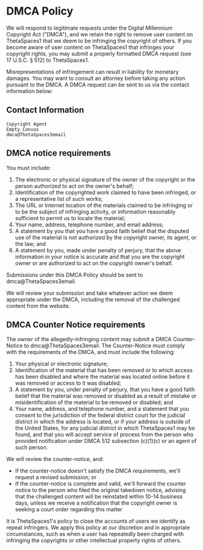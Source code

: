 # DMCA Policy

We will respond to legitimate requests under the Digital Millennium Copyright Act ("DMCA"), and we retain the right to remove user content on ThetaSpaces1 that we deem to be infringing the copyright of others. If you become aware of user content on ThetaSpaces1 that infringes your copyright rights, you may submit a properly formatted DMCA request (see 17 U.S.C. § 512) to ThetaSpaces1.

Misrepresentations of infringement can result in liability for monetary damages. You may want to consult an attorney before taking any action pursuant to the DMCA. A DMCA request can be sent to us via the contact information below:

## Contact Information

```
Copyright Agent
Empty Canvas
dmca@ThetaSpaces3email
```

## DMCA notice requirements

You must include:

1. The electronic or physical signature of the owner of the copyright or the person authorized to act on the owner's behalf;
2. Identification of the copyrighted work claimed to have been infringed, or a representative list of such works;
3. The URL or Internet location of the materials claimed to be infringing or to be the subject of infringing activity, or information reasonably sufficient to permit us to locate the material;
4. Your name, address, telephone number, and email address;
5. A statement by you that you have a good faith belief that the disputed use of the material is not authorized by the copyright owner, its agent, or the law; and
6. A statement by you, made under penalty of perjury, that the above information in your notice is accurate and that you are the copyright owner or are authorized to act on the copyright owner's behalf.

Submissions under this DMCA Policy should be sent to dmca@ThetaSpaces3email.

We will review your submission and take whatever action we deem appropriate under the DMCA, including the removal of the challenged content from the website.

## DMCA Counter Notice requirements

The owner of the allegedly-infringing content may submit a DMCA Counter-Notice to dmca@ThetaSpaces3email. The Counter-Notice must comply with the requirements of the DMCA, and must include the following:

1. Your physical or electronic signature;
2. Identification of the material that has been removed or to which access has been disabled and where the material was located online before it was removed or access to it was disabled;
3. A statement by you, under penalty of perjury, that you have a good faith belief that the material was removed or disabled as a result of mistake or misidentification of the material to be removed or disabled; and
4. Your name, address, and telephone number, and a statement that you consent to the jurisdiction of the federal district court for the judicial district in which the address is located, or if your address is outside of the United States, for any judicial district in which ThetaSpaces1 may be found, and that you will accept service of process from the person who provided notification under DMCA 512 subsection (c)(1)(c) or an agent of such person.

We will review the counter-notice, and:

- if the counter-notice doesn't satisfy the DMCA requirements, we'll request a revised submission; or
- if the counter-notice is complete and valid, we'll forward the counter notice to the person who filed the original takedown notice, advising that the challenged content will be reinstated within 10-14 business days, unless we receive a notification that the copyright owner is seeking a court order regarding this matter

It is ThetaSpaces1's policy to close the accounts of users we identify as repeat infringers. We apply this policy at our discretion and in appropriate circumstances, such as when a user has repeatedly been charged with infringing the copyrights or other intellectual property rights of others.
